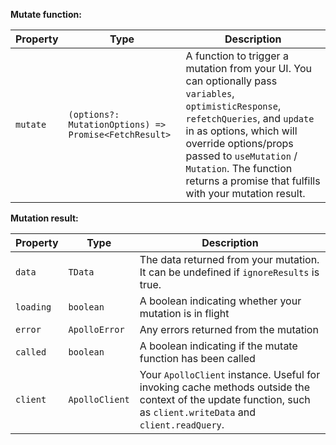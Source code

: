 **Mutate function:**

| Property | Type | Description |
| - | - | - |
| `mutate` | `(options?: MutationOptions) => Promise<FetchResult>` | A function to trigger a mutation from your UI. You can optionally pass `variables`, `optimisticResponse`, `refetchQueries`, and `update` in as options, which will override options/props passed to `useMutation` / `Mutation`. The function returns a promise that fulfills with your mutation result. |

**Mutation result:**

| Property | Type | Description |
| - | - | - |
| `data` | `TData` | The data returned from your mutation. It can be undefined if `ignoreResults` is true. |
| `loading` | `boolean` | A boolean indicating whether your mutation is in flight |
| `error` | `ApolloError` | Any errors returned from the mutation |
| `called` | `boolean` | A boolean indicating if the mutate function has been called |
| `client` | `ApolloClient` | Your `ApolloClient` instance. Useful for invoking cache methods outside the context of the update function, such as `client.writeData` and `client.readQuery`. |
